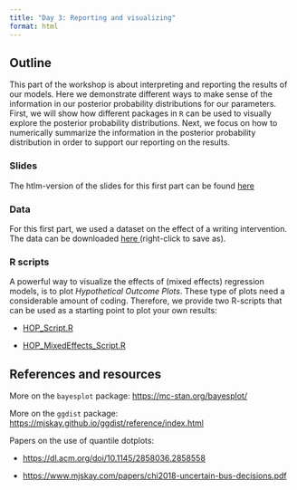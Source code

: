 ```yaml
---
title: "Day 3: Reporting and visualizing"
format: html
---
```


## Outline

This part of the workshop is about interpreting and reporting the results of our models. Here we demonstrate different ways to make sense of the information in our posterior probability distributions for our parameters. First, we will show how different packages in `R` can be used to visually explore the posterior probability distributions. Next, we focus on how to numerically summarize the information in the posterior probability distribution in order to support our reporting on the results. 

### Slides

The htlm-version of the slides for this first part can be found <a href="Presentations/Part3/Slides_Part3.html" target="blank">here</a>

### Data

For this first part, we used a dataset on the effect of a writing intervention. The data can be downloaded <a href="Data/WritingData.RData" target="blank"> here </a> (right-click to save as). 

### R scripts

A powerful way to visualize the effects of (mixed effects) regression models, is to plot <i>Hypothetical Outcome Plots</i>. These type of plots need a considerable amount of coding. Therefore, we provide two R-scripts that can be used as a starting point to plot your own results:

- <a href="R_code/HOP_Script.R" target="blank"> HOP_Script.R </a>

- <a href="R_code/HOP_MixedEffects_Script.R" target="blank"> HOP_MixedEffects_Script.R </a>

## References and resources

More on the `bayesplot` package: <a href="https://mc-stan.org/bayesplot/" target="blank"> https://mc-stan.org/bayesplot/ </a>

More on the `ggdist` package: <a href="https://mjskay.github.io/ggdist/reference/index.html" target="blank"> https://mjskay.github.io/ggdist/reference/index.html </a>

Papers on the use of quantile dotplots: 

- <a href="https://dl.acm.org/doi/10.1145/2858036.2858558" target="blank"> https://dl.acm.org/doi/10.1145/2858036.2858558 </a>

- <a href="https://www.mjskay.com/papers/chi2018-uncertain-bus-decisions.pdf" target="blank"> https://www.mjskay.com/papers/chi2018-uncertain-bus-decisions.pdf </a>

